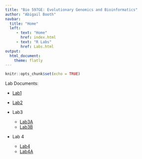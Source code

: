 ```yaml
---
title: "Bio 597GE: Evolutionary Genomics and Bioinformatics"
author: "Abigail Booth"
navbar:
  title: "Home"
  left:
     - text: "Home"
       href: index.html
     - text: "R Labs"
       href: Labs.html
output: 
  html_document:
    theme: flatly
---
```


```r
knitr::opts_chunk$set(echo = TRUE)
```

Lab Documents:

* [Lab1](lab1_AbigailBooth.html)

* [Lab2](lab2_alb.html)

* Lab3
  + [Lab3A](lab3A_alb.html)
  + [Lab3B](lab3B_alb.html)
  
* Lab 4
  + [Lab4](lab4_alb.html)
  + [Lab4A](lab4A_alb.html)

